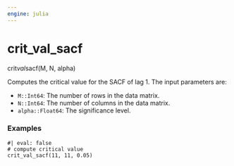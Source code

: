 ```yaml
---
engine: julia
---
```


# crit_val_sacf {#sec-doc}
    

::: {.callout-note appearance="simple" title="docblock" collapse=false}    

crit*val*sacf(M, N, alpha)
 
Computes the critical value for the SACF of lag 1. The input parameters are:
 
  * `M::Int64`: The number of rows in the data matrix.
  * `N::Int64`: The number of columns in the data matrix.
  * `alpha::Float64`: The significance level.

### Examples
    

```julia-repl
#| eval: false
# compute critical value
crit_val_sacf(11, 11, 0.05)

```



:::
    

